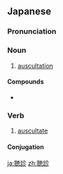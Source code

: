 ==Japanese==
{{ja-kanjitab|ちょう|しん|yomi=on}}

===Pronunciation===
{{ja-pron|ちょうしん|y=on}}

===Noun===
{{ja-noun|ちょうしん}}

# [[auscultation]] {{gloss|diagnosis by stethoscope or similar auditory device}}

====Compounds====
* {{l/ja|聴診器}}

===Verb===
{{ja-verb-suru|tr=trans|ちょうしん}}

# [[auscultate]]

====Conjugation====
{{ja-suru|ちょうしん}}

[[ja:聴診]]
[[zh:聴診]]